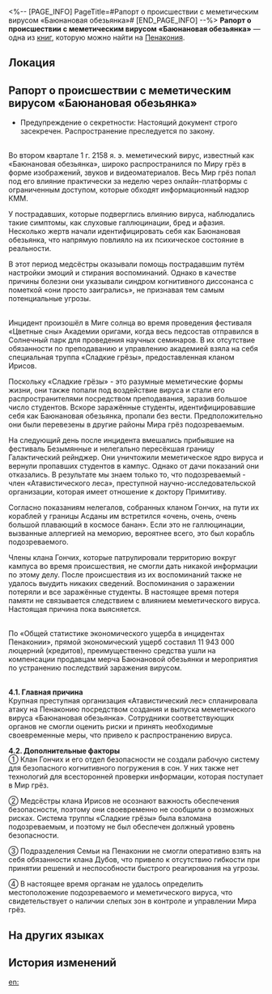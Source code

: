 <%-- [PAGE_INFO]
PageTitle=#Рапорт о происшествии с меметическим вирусом «Баюнановая обезьянка»#
[END_PAGE_INFO] --%>
{{Дополнить}}
{{Книга Инфобокс
|id           = 416
|Название     = 
|Изображение  = Предмет Газета.png
|Мир          = Пенакония
|Томов        = 1
|Автор        = <!--нужно добавить-->
|Описание     = Отчёт по итогам расследования происшествия с Баюнановой обезьянкой, предоставленный кланом Гончих. В нём описаны подробности инцидента.
|Том1         = {{tx}}
|Источник1    = {{tx|Отсутствует источник}}
|Персонажи    = 
|Фракции      = 
}}
'''Рапорт о происшествии с меметическим вирусом «Баюнановая обезьянка»''' — одна из [[Книги|книг]], которую можно найти на [[Пенакония]].

==Локация==
{{Отметка карты|<!--название карты-->|<!--id отметки-->}}

==Рапорт о происшествии с меметическим вирусом «Баюнановая обезьянка»==
*Предупреждение о секретности: Настоящий документ строго засекречен. Распространение преследуется по закону.

{{Размер|48|'''1. Предыстория'''}}<br />
Во втором квартале 1 г. 2158 я. э. меметический вирус, известный как «Баюнановая обезьянка», широко распространился по Миру грёз в форме изображений, звуков и видеоматериалов. Весь Мир грёз попал под его влияние практически за неделю через онлайн-платформы с ограниченным доступом, которые обходят информационный надзор КММ.

У пострадавших, которые подверглись влиянию вируса, наблюдались такие симптомы, как слуховые галлюцинации, бред и афазия. Несколько жертв начали идентифицировать себя как Баюнановая обезьянка, что напрямую повлияло на их психическое состояние в реальности.

В этот период медсёстры оказывали помощь пострадавшим путём настройки эмоций и стирания воспоминаний. Однако в качестве причины болезни они указывали синдром когнитивного диссонанса с пометкой «они просто заигрались», не признавая тем самым потенциальные угрозы.

{{Размер|48|'''2. Детали происшествия'''}}<br />
Инцидент произошёл в Миге солнца во время проведения фестиваля «Цветные сны» Академии оригами, когда весь педсостав отправился в Солнечный парк для проведения научных семинаров. В их отсутствие обязанности по преподаванию и управлению академией взяла на себя специальная труппа «Сладкие грёзы», предоставленная кланом Ирисов.

Поскольку «Сладкие грёзы» - это разумные меметические формы жизни, они также попали под воздействие вируса и стали его распространителями посредством преподавания, заразив большое число студентов. Вскоре заражённые студенты, идентифицировавшие себя как Баюнановая обезьянка, пропали без вести. Предположительно они были перевезены в другие районы Мира грёз подозреваемым.

На следующий день после инцидента вмешались прибывшие на фестиваль Безымянные и нелегально пересёкшая границу Галактический рейнджер. Они уничтожили меметическое ядро вируса и вернули пропавших студентов в кампус. Однако от дачи показаний они отказались. В результате мы знаем только то, что подозреваемый - член «Атавистического леса», преступной научно-исследовательской организации, которая имеет отношение к доктору Примитиву.

Согласно показаниям нелегалов, собранных кланом Гончих, на пути их кораблей у границы Асданы им встретился «очень, очень, очень большой плавающий в космосе банан». Если это не галлюцинации, вызванные аллергией на меморию, вероятнее всего, это был корабль подозреваемого.

Члены клана Гончих, которые патрулировали территорию вокруг кампуса во время происшествия, не смогли дать никакой информации по этому делу. После происшествия из их воспоминаний также не удалось выудить никаких сведений. Воспоминания о заражении потеряли и все заражённые студенты. В настоящее время потеря памяти не связывается следствием с влиянием меметического вируса. Настоящая причина пока выясняется.

{{Размер|48|'''3. Убытки'''}}<br />
По «Общей статистике экономического ущерба в инцидентах Пенаконии», прямой экономический ущерб составил 11 943 000 люцерний (кредитов), преимущественно средства ушли на компенсации продавцам мерча Баюнановой обезьянки и мероприятия по устранению последствий заражения вирусом.

{{Размер|48|'''4. Причины'''}}<br />
'''4.1. Главная причина'''<br />
Крупная преступная организация «Атавистический лес» спланировала атаку на Пенаконию посредством создания и выпуска меметического вируса «Баюнановая обезьянка». Сотрудники соответствующих органов не смогли оценить риски и принять необходимые своевременные меры, что привело к распространению вируса.

'''4.2. Дополнительные факторы'''<br />
① Клан Гончих и его отдел безопасности не создали рабочую систему для безопасного когнитивного погружения в сон. У них также нет технологий для всесторонней проверки информации, которая поступает в Мир грёз.

② Медсёстры клана Ирисов не осознают важность обеспечения безопасности, поэтому они своевременно не сообщили о возможных рисках. Система труппы «Сладкие грёзы» была взломана подозреваемым, и поэтому не был обеспечен должный уровень безопасности.

③ Подразделения Семьи на Пенаконии не смогли оперативно взять на себя обязанности клана Дубов, что привело к отсутствию гибкости при принятии решений и неспособности быстрого реагирования на угрозы.

④ В настоящее время органам не удалось определить местоположение подозреваемого и меметического вируса, что свидетельствует о наличии слепых зон в контроле и управлении Мира грёз.

==На других языках==
{{На других языках
|en   = Incident Report Regarding the "Slumbernana Monkey" Memetic Virus
|zhs  = 「睡蕉小猴」模因病毒事故报告
|zht  = 「睡蕉小猴」迷因病毒事故報告
|ja   = 「バナーネモンキー」ミームウイルス事故報告書
|ko   = 「졸리나나 원숭이」 밈 바이러스 사고 보고서
|es   = Informe del incidente relacionado con el virus memético "Monito Duermeplátano"
|fr   = Rapport d'incident concernant le virus mémoriel du «&nbsp;Singe Somno-banane&nbsp;»
|ru   = Рапорт о происшествии с меметическим вирусом «Баюнановая обезьянка»
|th   = รายงานเหตุไวรัสร่างจิต "เจ้าจ๋อบานาน่าขี้เซา"
|vi   = Báo Cáo Sự Cố Virus Meme "Khỉ Ngủ Say Chúi"
|de   = Bericht zum Mem-Virus „Schlafender Bananenaffe“
|id   = Laporan Insiden Virus Meme "Slumbernana Monkey"
|pt   = Relatório do Incidente Relacionado ao Vírus Memético do "Macaco Dormebanana"
}}

==История изменений==
{{История изменений|3.5}}

[[en:]]